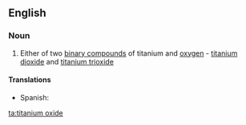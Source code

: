 ==English==

===Noun===
{{en-noun|sg=[[titanium]] [[oxide]]}}

#{{inorganic compound}} Either of two [[binary compound]]s of titanium and [[oxygen]] - [[titanium dioxide]] and [[titanium trioxide]]

====Translations====
{{trans-top|binary compound of titanium and oxygen}}
*Spanish: {{t-|es|óxido de titanio|m}}
{{trans-mid}}
{{trans-bottom}}

[[ta:titanium oxide]]